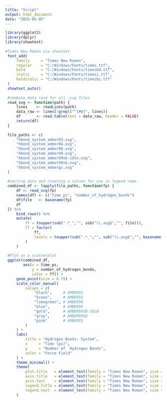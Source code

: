 ---
title: "Script"
output: html_document
date: "2025-05-05"
---

```   {r cars}

library(ggplot2)
library(dplyr)
library(showtext)
 
#Times New Roman via showtext
 font_add(
     family     = "Times New Roman",
     regular    = "C:/Windows/Fonts/times.ttf",
     bold       = "C:/Windows/Fonts/timesbd.ttf",
     italic     = "C:/Windows/Fonts/timesi.ttf",
     bolditalic = "C:/Windows/Fonts/timesbi.ttf"
 )
 showtext_auto()
 
 #combine data read for all .xvg files
 read_xvg <- function(path) {
     lines    <- readLines(path)
     data_raw <- lines[!grepl("^[#@]", lines)]
     df       <- read.table(text = data_raw, header = FALSE)
     return(df)
 }
 
 file_paths <- c(
     "hbond_system_amber03.xvg",
     "hbond_system_amber94.xvg",
     "hbond_system_amber96.xvg",
     "hbond_system_amber99.xvg",
     "hbond_system_amber99sb-idln.xvg",
     "hbond_system_amber99sb.xvg",
     "hbond_system_ambergs.xvg"
 )
 
 #sorting data and creating a column for use in legend name 
 combined_df <- lapply(file_paths, function(fp) {
     df <- read_xvg(fp)
     names(df) <- c("time_ps", "number_of_hydrogen_bonds")
     df$file   <- basename(fp)
     df
 }) %>%
     bind_rows() %>%
     mutate(
         ff = toupper(sub(".*_","", sub("\\.xvg$","", file))),
         ff = factor(
             ff,
             levels = toupper(sub(".*_","", sub("\\.xvg$","", basename(file_paths))))
         )
     )
 
 #Plot as a scatterplot 
 ggplot(combined_df,
        aes(x = time_ps,
            y = number_of_hydrogen_bonds,
            color = ff)) +
     geom_point(size = 0.75) +    
     scale_color_manual(
         values = c(
             "black",     # AMBER03
             "brown",     # AMBER94
             "limegreen", # AMBER96
             "blue",      # AMBER99
             "gold",      # AMBER99SB-IDLN
             "gray",      # AMBER99SB
             "pink"       # AMBERGS
         )
     ) +
     labs(
         title = "Hydrogen Bonds: System",
         x     = "Time (ps)",
         y     = "Number of  Hydrogen Bonds",
         color = "Force Field"
     ) +
     theme_minimal() +
     theme(
         plot.title   = element_text(family = "Times New Roman", size = 14, hjust = 0.5),
         axis.title   = element_text(family = "Times New Roman", size = 10),
         axis.text    = element_text(family = "Times New Roman", size = 10),
         legend.title = element_text(family = "Times New Roman", size = 10),
         legend.text  = element_text(family = "Times New Roman", size = 10)
     )


```

